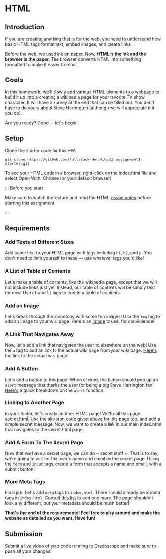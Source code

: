 # HTML

## Introduction

If you are creating anything that is for the web, you need to understand how basic HTML tags format text, embed images, and create links.

Before the web, we used ink on paper. Now, **HTML is the ink and the browser is the paper.** The browser converts HTML into something formatted to make it easier to read.

## Goals
In this homework, we'll slowly add various HTML elements to a webpage to build it up into a creating a wikipedia page for your favorite TV show character. It will have a survey at the end that can be filled out. You don't have to do yours about Steve Harrington (although we will appreciate it if you do).

Are you ready? Good — let's begin!

## Setup

Clone the starter code for this HW.

```shell
git clone https://github.com/fullstack-decal/sp22-assignment1-starter.git
```
To see your HTML code in a browser, right-click on the index.html file and select Open With: Chrome (or your default browser)

::: Before you start

Make sure to watch the lecture and read the HTML [lesson notes](https://fullstackdecal.com/docs/Lessons/Lesson2) before starting this assignment.

:::

## Requirements

### Add Texts of Different Sizes

Add some text to your HTML page with tags including `h1`, `h2`, and `p`. You don't need to limit yourself to these — use whatever tags you'd like!

### A List of Table of Contents

Let's make a table of contents, like the wikipedia page, except that we will not include links just yet. Instead, our table of contents will be simply text for now. Use `ul` and `li` tags to create a table of contents.

### Add an Image
  
Let's break through the monotony with some fun images! Use the `img` tag to add an image to your wiki page. Here's an [image](https://hips.hearstapps.com/hmg-prod.s3.amazonaws.com/images/img-0127-jpeg-1509475357.jpeg?crop=1.00xw:0.889xh;0,0&resize=480:*) to use, for convinience! 
  
### A Link That Navigates Away
  
Now, let's add a link that navigates the user to elsewhere on the web! Use the `a` tag to add an link to the actual wiki page from your wiki page. [Here's](https://en.wikipedia.org/wiki/Steve_Harrington) the link to the actual wiki page.
  
### Add A Button

Let's add a button to this page! When clicked, the button should pop up an `alert` message that thanks the user for being a big Steve Harrington fan! [Here's](https://www.w3schools.com/jsref/met_win_alert.asp) a quick breakdown on the `alert` function.

### Linking to Another Page

In your folder, let's create another HTML page! We'll call this page secret.html. Use the skeleton code given above for this page too, and add a simple secret message. Now, we want to create a link in our main index.html that navigates to the secret.html page.

### Add A Form To The Secret Page

Now that we have a secret page, we can do ~ secret stuff ~. That is to say, we're going to ask for the user's name and email on the secret page. Using the `form` and `input` tags, create a form that accepts a name and email, with a submit button.

### More Meta Tags

Final job: Let's add `meta` tags to `index.html`. There should already be 3 meta tags in `index.html`. Consult [this list](https://www.w3schools.com/tags/tag_meta.asp) to add one more. The page shouldn't look any different, but your metadata should be much better!

**That's the end of the requirements! Feel free to play around and make the website as detailed as you want. Have fun!**

## Submission
Submit a live video of your code running to Gradescope and make sure to push all your changes!
